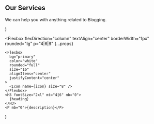   <Section py="16|24" {...props}>
    <Container>
      <H2 m="0" fontSize="4xl|5xl" lineHeight="tight" textAlign="center">
        Our Services
      </H2>
      <P fontSize="xl|2xl" mt="2" textAlign="center">
        We can help you with anything related to Blogging.
      </P>
      <Grid col="1|2|3" fontsize="lg" mt="8|10|12" gap="4|6|8">
        <Feature
          icon="zap"
          heading="Page Optimization"
          description="Page Speed is one of the key to rank. Learn how you can achieve a 100 Page Score."
        />
        <Feature
          icon="layers"
          heading="Premium Themes"
          description="Free + Paid highly customized, SEO optimized and ads ready Blogger themes."
        />
        <Feature
          icon="trending-up"
          heading="SEO Guides"
          description="Master Search Engine Algorithms and how they rank pages in search results. "
        />
        <Feature
          icon="truck"
          heading="Social Tricks"
          description="Get ready to impress your friends with latest released social tricks series."
        />
        <Feature
          icon="code"
          heading="Pro Plugins"
          description="Unique social sharing plugins, custom designs and contact page builds."
        />
        <Feature
          icon="database"
          heading="Blogging Tips"
          description="Learn what it takes to become a smart blogger and how you can generate revenues. "
        />
      </Grid>
    </Container>
  </Section>
)

  <Flexbox
    flexDirection="column"
    textAlign="center"
    borderWidth="1px"
    rounded="lg"
    p="4|6|8"
    {...props}
  >
    <Flexbox
      bg="primary"
      color="white"
      rounded="full"
      size="16"
      alignItems="center"
      justifyContent="center"
    >
      <Icon name={icon} size="8" />
    </Flexbox>
    <H3 fontSize="2xl" mt="4|6" mb="0">
      {heading}
    </H3>
    <P mb="0">{description}</P>
  </Flexbox>
)